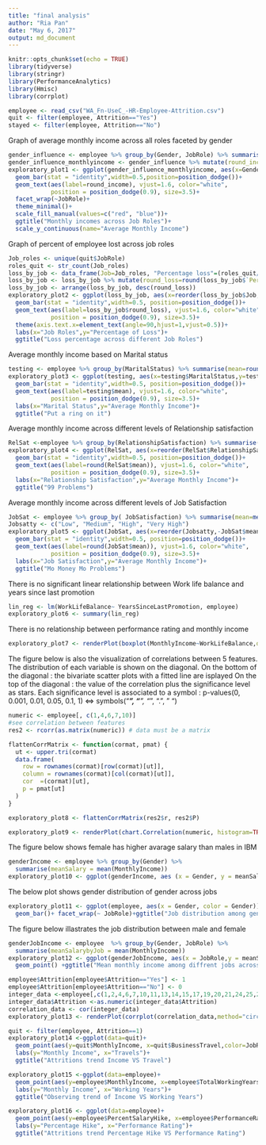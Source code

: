 ```yaml
---
title: "final analysis"
author: "Ria Pan"
date: "May 6, 2017"
output: md_document
---
```


```r
knitr::opts_chunk$set(echo = TRUE)
library(tidyverse)
library(stringr)
library(PerformanceAnalytics)
library(Hmisc)
library(corrplot)
```
  
```r
employee <- read_csv("WA_Fn-UseC_-HR-Employee-Attrition.csv")
quit <- filter(employee, Attrition=="Yes")
stayed <- filter(employee, Attrition=="No")
```

Graph of average monthly income across all roles faceted by gender

```r
gender_influence <- employee %>% group_by(Gender, JobRole) %>% summarise(average_monthly_income=mean(MonthlyIncome))
gender_influence_monthlyincome <- gender_influence %>% mutate(round_income=round(average_monthly_income))
exploratory_plot1 <- ggplot(gender_influence_monthlyincome, aes(x=Gender,y=average_monthly_income, color=Gender))+
  geom_bar(stat = "identity",width=0.5,position=position_dodge())+
  geom_text(aes(label=round_income), vjust=1.6, color="white",
            position = position_dodge(0.9), size=3.5)+
  facet_wrap(~JobRole)+
  theme_minimal()+
  scale_fill_manual(values=c("red", "blue"))+
  ggtitle("Monthly incomes across Job Roles")+
  scale_y_continuous(name="Average Monthly Income")
```

Graph of percent of employee lost across job roles

```r
Job_roles <- unique(quit$JobRole)
roles_quit <- str_count(Job_roles)
loss_by_job <- data_frame(Job=Job_roles, "Percentage loss"=(roles_quit/1470)*100)
loss_by_job <- loss_by_job %>% mutate(round_loss=round(loss_by_job$`Percentage loss`,digits=2))
loss_by_job <- arrange(loss_by_job, desc(round_loss))
exploratory_plot2 <- ggplot(loss_by_job, aes(x=reorder(loss_by_job$Job,-loss_by_job$round_loss),y=loss_by_job$round_loss))+
  geom_bar(stat = "identity",width=0.5, position=position_dodge())+
  geom_text(aes(label=loss_by_job$round_loss), vjust=1.6, color="white",
            position = position_dodge(0.9), size=3.5)+
  theme(axis.text.x=element_text(angle=90,hjust=1,vjust=0.5))+
  labs(x="Job Roles",y="Percentage of Loss")+
  ggtitle("Loss percentage across different Job Roles")
```

Average monthly income based on Marital status

```r
testing <- employee %>% group_by(MaritalStatus) %>% summarise(mean=round(mean(MonthlyIncome),digits=0))
exploratory_plot3 <- ggplot(testing, aes(x=testing$MaritalStatus,y=testing$mean))+
  geom_bar(stat = "identity",width=0.5, position=position_dodge())+
  geom_text(aes(label=testing$mean), vjust=1.6, color="white",
            position = position_dodge(0.9), size=3.5)+
  labs(x="Marital Status",y="Average Monthly Income")+
  ggtitle("Put a ring on it")
```

Average monthly income across different levels of Relationship satisfaction

```r
RelSat <-employee %>% group_by(RelationshipSatisfaction) %>% summarise(mean=mean(MonthlyIncome))
exploratory_plot4 <- ggplot(RelSat, aes(x=reorder(RelSat$RelationshipSatisfaction,-RelSat$mean),y=RelSat$mean))+
  geom_bar(stat = "identity",width=0.5, position=position_dodge())+
  geom_text(aes(label=round(RelSat$mean)), vjust=1.6, color="white",
            position = position_dodge(0.9), size=3.5)+
  labs(x="Relationship Satisfaction",y="Average Monthly Income")+
  ggtitle("99 Problems")
```

Average monthly income across different levels of Job Satisfaction

```r
JobSat <- employee %>% group_by( JobSatisfaction) %>% summarise(mean=mean(MonthlyIncome))
Jobsatty <- c("Low", "Medium", "High", "Very High")
exploratory_plot5 <- ggplot(JobSat, aes(x=reorder(Jobsatty,-JobSat$mean),y=JobSat$mean))+
  geom_bar(stat = "identity",width=0.5, position=position_dodge())+
  geom_text(aes(label=round(JobSat$mean)), vjust=1.6, color="white",
            position = position_dodge(0.9), size=3.5)+
  labs(x="Job Satisfaction",y="Average Monthly Income")+
  ggtitle("Mo Money Mo Problems")
```

There is no significant linear relationship between Work life balance and years since last promotion

```r
lin_reg <- lm(WorkLifeBalance~ YearsSinceLastPromotion, employee)
exploratory_plot6 <- summary(lin_reg)
```

There is no relationship between performance rating and monthly income

```r
exploratory_plot7 <- renderPlot(boxplot(MonthlyIncome~WorkLifeBalance,data = employee,xlab="PerformanceRating", ylab="MonthlyIncome"))
```

The figure below is also the visualization of correlations between 5 features. 
The distribution of each variable is shown on the diagonal.
On the bottom of the diagonal : the bivariate scatter plots with a fitted line are isplayed
On the top of the diagonal : the value of the correlation plus the significance level as stars. 
Each significance level is associated to a symbol : p-values(0, 0.001, 0.01, 0.05, 0.1, 1) <=> symbols(“***”, “**”, “*”, “.”, " “)

```r
numeric <- employee[, c(1,4,6,7,10)]
#see correlation between features 
res2 <- rcorr(as.matrix(numeric)) # data must be a matrix 

flattenCorrMatrix <- function(cormat, pmat) {
  ut <- upper.tri(cormat)
  data.frame(
    row = rownames(cormat)[row(cormat)[ut]],
    column = rownames(cormat)[col(cormat)[ut]],
    cor  =(cormat)[ut],
    p = pmat[ut]
  )
}

exploratory_plot8 <- flattenCorrMatrix(res2$r, res2$P)
```

```r
exploratory_plot9 <- renderPlot(chart.Correlation(numeric, histogram=TRUE, pch=19))
```

The figure below shows female has higher avarage salary than males in IBM

```r
genderIncome <- employee %>% group_by(Gender) %>%
  summarise(meanSalary = mean(MonthlyIncome))
exploratory_plot10 <- ggplot(genderIncome, aes (x = Gender, y = meanSalary)) + geom_bar(stat ="identity") + ggtitle("Mean monthly income between gender ")
```

The below plot shows gender distribution of gender across jobs

```r
exploratory_plot11 <- ggplot(employee, aes(x = Gender, color = Gender)) +
  geom_bar()+ facet_wrap(~ JobRole)+ggtitle("Job distribution among gender")+ ggtitle("Job distribution across gender ")
```

The figure below illastrates the job distribution between male and female

```r
genderJobIncome <- employee  %>% group_by(Gender, JobRole) %>%
  summarise(meanSalarybyJob = mean(MonthlyIncome))
exploratory_plot12 <- ggplot(genderJobIncome, aes(x = JobRole,y = meanSalarybyJob, color = Gender)) +
  geom_point() +ggtitle("Mean monthly income among diffrent jobs across gender ")
```

```r
employee$Attrition[employee$Attrition=="Yes"] <- 1
employee$Attrition[employee$Attrition=="No"] <- 0
integer_data <-employee[,c(1,2,4,6,7,10,11,13,14,15,17,19,20,21,24,25,26,28:35)]
integer_data$Attrition <-as.numeric(integer_data$Attrition)
correlation_data <- cor(integer_data)
exploratory_plot13 <- renderPlot(corrplot(correlation_data,method="circle"))
```

```r
quit <- filter(employee, Attrition==1)
exploratory_plot14 <-ggplot(data=quit)+
  geom_point(aes(y=quit$MonthlyIncome, x=quit$BusinessTravel,color=JobRole))+
  labs(y="Monthly Income", x="Travels")+
  ggtitle("Attritions trend Income VS Travel")
```

```r
exploratory_plot15 <-ggplot(data=employee)+
  geom_point(aes(y=employee$MonthlyIncome, x=employee$TotalWorkingYears,color=JobRole))+
  labs(y="Monthly Income", x="Working Years")+
  ggtitle("Observing trend of Income VS Working Years")
```

```r
exploratory_plot16 <- ggplot(data=employee)+
  geom_point(aes(y=employee$PercentSalaryHike, x=employee$PerformanceRating, color=Attrition))+
  labs(y="Percentage Hike", x="Performance Rating")+
  ggtitle("Attritions trend Percentage Hike VS Performance Rating")
```
